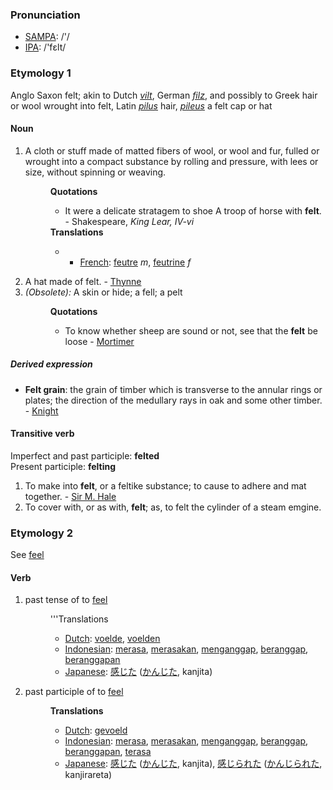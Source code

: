 === Pronunciation ===
*[[w:SAMPA|SAMPA]]: /'/
*[[w:IPA|IPA]]: /'fεlt/
===Etymology 1===
Anglo Saxon felt; akin to Dutch ''[[vilt]]'', German ''[[filz]]'', and possibly to Greek hair or wool wrought into felt, Latin ''[[pilus]]'' hair, ''[[pileus]]'' a felt cap or hat
====Noun====
#A cloth or stuff made of matted fibers of wool, or wool and fur, fulled or wrought into a compact substance by rolling and pressure, with lees or size, without spinning or weaving.
#:'''Quotations'''
#:*It were a delicate stratagem to shoe A troop of horse with '''felt'''. - Shakespeare, ''King Lear, IV-vi''
#:'''Translations'''
#:**[[French]]: [[feutre]] ''m'', [[feutrine]] ''f''
#A hat made of felt. - [[Thynne]]
#''(Obsolete):'' A skin or hide; a fell; a pelt
#:'''Quotations'''
#:*To know whether sheep are sound or not, see that the '''felt''' be loose - [[Mortimer]]

=====Derived expression=====
*'''Felt grain''': the grain of timber which is transverse to the annular rings or plates; the direction of the medullary rays in oak and some other timber. - [[Knight]]
====Transitive verb====
Imperfect and past participle: '''felted'''<br>
Present participle: '''felting'''
#To make into '''felt''', or a feltike substance; to cause to adhere and mat together. - [[Sir M. Hale]]
#To cover with, or as with, '''felt'''; as, to felt the cylinder of a steam emgine.

===Etymology 2===
See [[feel]]
==== Verb ====
# past tense of to [[feel]]
#:'''Translations
#:*[[Dutch]]: [[voelde]], [[voelden]]
#:*[[Indonesian]]: [[rasa|merasa]], [[rasa|merasakan]], [[anggap|menganggap]], [[anggap|beranggap]], [[anggap|beranggapan]]
#:*[[Japanese]]: [[感じた]] ([[かんじた]], kanjita)
# past participle of to [[feel]]
#:'''Translations'''
#:*[[Dutch]]: [[gevoeld]]
#:*[[Indonesian]]: [[rasa|merasa]], [[rasa|merasakan]], [[anggap|menganggap]], [[anggap|beranggap]], [[anggap|beranggapan]], [[rasa|terasa]]
#:*[[Japanese]]: [[感じた]] ([[かんじた]], kanjita),  [[感じられた]] ([[かんじられた]], kanjirareta)